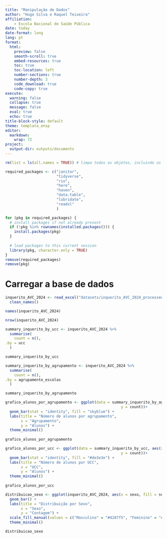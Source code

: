 ```yaml
---
title: "Manipulação de Dados"
author: "Hugo Silva e Raquel Teixeira"
affiliation: 
    - Escola Nacional de Saúde Pública
date: today
date-format: long
lang: pt 
format:
  html:
    preview: false
    smooth-scroll: true
    embed-resources: true
    toc: true
    toc-location: left
    number-sections: true
    number-depth: 3
    code_download: true
    code-copy: true
execute:
  warning: false
  collapse: true
  message: false
  eval: true
  echo: true
title-block-style: default
theme: templata_ensp
editor: 
  markdown: 
    wrap: 72
project:
  output-dir: outputs/documents
---
```


```r
rm(list = ls(all.names = TRUE)) # limpa todos os objetos, incluindo os ocultos

required_packages <- c("janitor",
                       "tidyverse",
                       "rio",
                       "here",
                       "haven",
                       "data.table",
                       "lubridate",
                       "readxl"
                       )      

for (pkg in required_packages) {
  # install packages if not already present
  if (!pkg %in% rownames(installed.packages())) {
    install.packages(pkg)
  }
  
  # load packages to this current session 
  library(pkg, character.only = TRUE)
}
remove(required_packages)
remove(pkg)
```

# Carregar a base de dados

```r

inquerito_AVC_2024 <- read_excel("datasets/inquerito_AVC_2024_processed.xlsx") %>% 
  clean_names()

names(inquerito_AVC_2024)

```
```r
nrow(inquerito_AVC_2024)

```

```r

summary_inquerito_by_ucc <- inquerito_AVC_2024 %>% 
  summarise(
    count = n(),
.by = ucc
  )

summary_inquerito_by_ucc

```
```r
summary_inquerito_by_agrupamento <- inquerito_AVC_2024 %>% 
  summarise(
    count = n(),
.by = agrupamento_escolas
  )

summary_inquerito_by_agrupamento
```


```r
grafico_alunos_por_agrupamento <- ggplot(data = summary_inquerito_by_agrupamento, aes(x = agrupamento_escolas,
                                                    y = count))+
  geom_bar(stat = "identity", fill = "skyblue") +
  labs(title = "Número de alunos por agrupamento",
       x = "Agrupamento",
       y = "Alunos") +
  theme_minimal()
  
grafico_alunos_por_agrupamento  

```


```r
grafico_alunos_por_ucc <- ggplot(data = summary_inquerito_by_ucc, aes(x = ucc,
                                                    y = count))+
  geom_bar(stat = "identity", fill = "#de3e3e") +
  labs(title = "Número de alunos por UCC",
       x = "UCC",
       y = "Alunos") +
  theme_minimal()
  
grafico_alunos_por_ucc 

```

```r
distribuicao_sexo <- ggplot(inquerito_AVC_2024, aes(x = sexo, fill = sexo)) +
  geom_bar() +
  labs(title = "Distribuição por Sexo",
       x = "Sexo",
       y = "Contagem") +
  scale_fill_manual(values = c("Masculino" = "#4287f5", "Feminino" = "#f542a7")) +
  theme_minimal()

distribuicao_sexo

```

